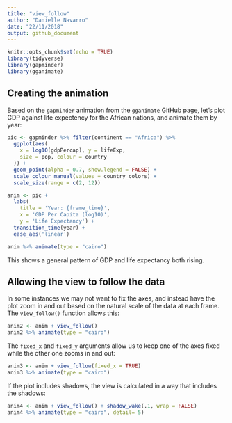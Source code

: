 ```yaml
---
title: "view_follow"
author: "Danielle Navarro"
date: "22/11/2018"
output: github_document
---
```


```r
knitr::opts_chunk$set(echo = TRUE)
library(tidyverse)
library(gapminder)
library(gganimate)
```


## Creating the animation

Based on the `gapminder` animation from the `gganimate` GitHub page, let's plot GDP against life expectency for the African nations, and animate them by year:

```r
pic <- gapminder %>% filter(continent == "Africa") %>%
  ggplot(aes(
    x = log10(gdpPercap), y = lifeExp, 
    size = pop, colour = country
  )) +
  geom_point(alpha = 0.7, show.legend = FALSE) +
  scale_colour_manual(values = country_colors) +
  scale_size(range = c(2, 12)) 

anim <- pic + 
  labs(
    title = 'Year: {frame_time}', 
    x = 'GDP Per Capita (log10)', 
    y = 'Life Expectancy') +
  transition_time(year) +
  ease_aes('linear')

anim %>% animate(type = "cairo")
```

This shows a general pattern of GDP and life expectancy both rising.


## Allowing the view to follow the data

In some instances we may not want to fix the axes, and instead have the plot zoom in and out based on the natural scale of the data at each frame. The `view_follow()` function allows this:

```r
anim2 <- anim + view_follow()
anim2 %>% animate(type = "cairo")
```

The `fixed_x` and `fixed_y` arguments allow us to keep one of the axes fixed while the other one zooms in and out:

```r
anim3 <- anim + view_follow(fixed_x = TRUE)
anim3 %>% animate(type = "cairo")
```

If the plot includes shadows, the view is calculated in a way that includes the shadows:

```r
anim4 <- anim + view_follow() + shadow_wake(.1, wrap = FALSE)
anim4 %>% animate(type = "cairo", detail= 5)
```




